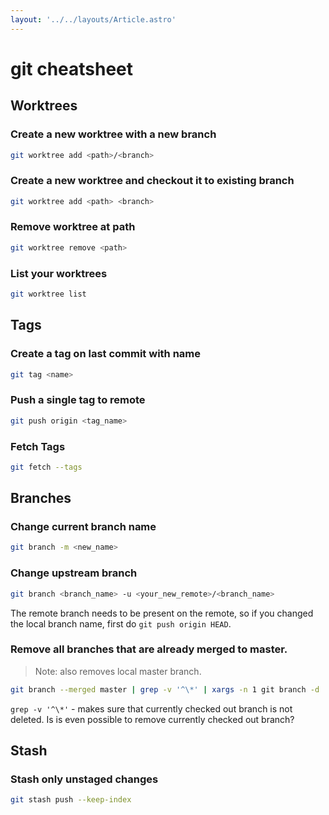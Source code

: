 ```yaml
---
layout: '../../layouts/Article.astro'
---
```


# git cheatsheet

## Worktrees

### Create a new worktree with a new branch

```sh
git worktree add <path>/<branch>
```

### Create a new worktree and checkout it to existing branch

```sh
git worktree add <path> <branch>
```

### Remove worktree at path

```sh
git worktree remove <path>
```

### List your worktrees

```sh
git worktree list
```

## Tags

### Create a tag on last commit with name

```sh
git tag <name>
```

### Push a single tag to remote

```sh
git push origin <tag_name>
```

### Fetch Tags

```sh
git fetch --tags
```

## Branches

### Change current branch name

```sh
git branch -m <new_name>
```

### Change upstream branch

```sh
git branch <branch_name> -u <your_new_remote>/<branch_name>
```

The remote branch needs to be present on the remote, so if you changed the local branch name, first do `git push origin HEAD`.

### Remove all branches that are already merged to master.

> Note: also removes local master branch.

```sh
git branch --merged master | grep -v '^\*' | xargs -n 1 git branch -d
```

`grep -v '^\*'` - makes sure that currently checked out branch is not deleted. Is is even possible to remove currently checked out branch?

## Stash

### Stash only unstaged changes

```sh
git stash push --keep-index
```


